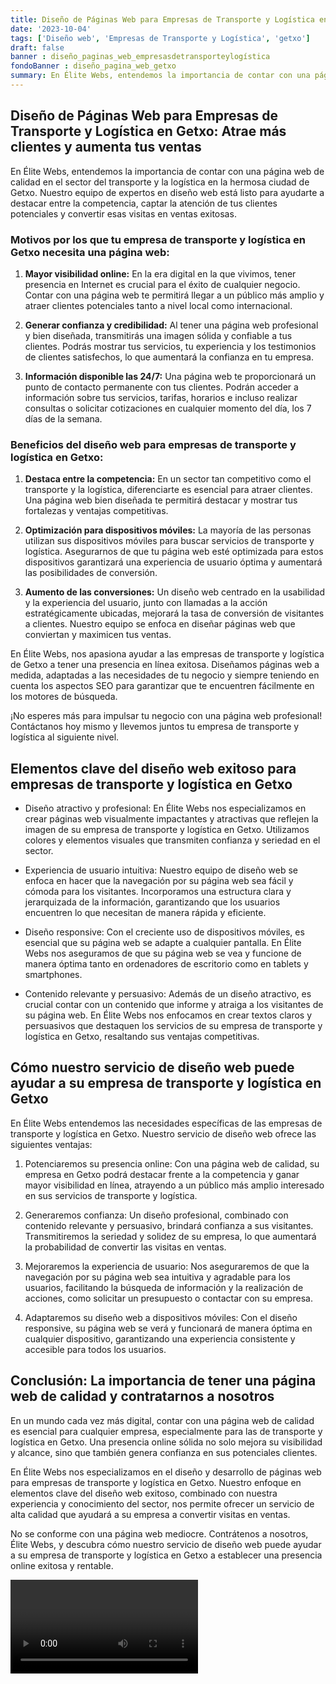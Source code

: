 ```yaml
---
title: Diseño de Páginas Web para Empresas de Transporte y Logística en getxo
date: '2023-10-04'
tags: ['Diseño web', 'Empresas de Transporte y Logística', 'getxo']
draft: false
banner : diseño_paginas_web_empresasdetransporteylogística
fondoBanner : diseño_pagina_web_getxo
summary: En Élite Webs, entendemos la importancia de contar con una página web de calidad en el sector del transporte y la logística en la hermosa ciudad de Getxo. Nuestro equipo de expertos en diseño web está listo para ayudarte a destacar entre la competencia, captar la atención de tus clientes potenciales y convertir esas visitas en ventas exitosas.
---
```


## Diseño de Páginas Web para Empresas de Transporte y Logística en Getxo: Atrae más clientes y aumenta tus ventas

En Élite Webs, entendemos la importancia de contar con una página web de calidad en el sector del transporte y la logística en la hermosa ciudad de Getxo. Nuestro equipo de expertos en diseño web está listo para ayudarte a destacar entre la competencia, captar la atención de tus clientes potenciales y convertir esas visitas en ventas exitosas.

### Motivos por los que tu empresa de transporte y logística en Getxo necesita una página web:

1. **Mayor visibilidad online:** En la era digital en la que vivimos, tener presencia en Internet es crucial para el éxito de cualquier negocio. Contar con una página web te permitirá llegar a un público más amplio y atraer clientes potenciales tanto a nivel local como internacional.

2. **Generar confianza y credibilidad:** Al tener una página web profesional y bien diseñada, transmitirás una imagen sólida y confiable a tus clientes. Podrás mostrar tus servicios, tu experiencia y los testimonios de clientes satisfechos, lo que aumentará la confianza en tu empresa.

3. **Información disponible las 24/7:** Una página web te proporcionará un punto de contacto permanente con tus clientes. Podrán acceder a información sobre tus servicios, tarifas, horarios e incluso realizar consultas o solicitar cotizaciones en cualquier momento del día, los 7 días de la semana.

### Beneficios del diseño web para empresas de transporte y logística en Getxo:

1. **Destaca entre la competencia:** En un sector tan competitivo como el transporte y la logística, diferenciarte es esencial para atraer clientes. Una página web bien diseñada te permitirá destacar y mostrar tus fortalezas y ventajas competitivas.

2. **Optimización para dispositivos móviles:** La mayoría de las personas utilizan sus dispositivos móviles para buscar servicios de transporte y logística. Asegurarnos de que tu página web esté optimizada para estos dispositivos garantizará una experiencia de usuario óptima y aumentará las posibilidades de conversión.

3. **Aumento de las conversiones:** Un diseño web centrado en la usabilidad y la experiencia del usuario, junto con llamadas a la acción estratégicamente ubicadas, mejorará la tasa de conversión de visitantes a clientes. Nuestro equipo se enfoca en diseñar páginas web que conviertan y maximicen tus ventas.

En Élite Webs, nos apasiona ayudar a las empresas de transporte y logística de Getxo a tener una presencia en línea exitosa. Diseñamos páginas web a medida, adaptadas a las necesidades de tu negocio y siempre teniendo en cuenta los aspectos SEO para garantizar que te encuentren fácilmente en los motores de búsqueda.

¡No esperes más para impulsar tu negocio con una página web profesional! Contáctanos hoy mismo y llevemos juntos tu empresa de transporte y logística al siguiente nivel.

<GifSeo />

<Cta />

## Elementos clave del diseño web exitoso para empresas de transporte y logística en Getxo

- Diseño atractivo y profesional: En Élite Webs nos especializamos en crear páginas web visualmente impactantes y atractivas que reflejen la imagen de su empresa de transporte y logística en Getxo. Utilizamos colores y elementos visuales que transmiten confianza y seriedad en el sector.

- Experiencia de usuario intuitiva: Nuestro equipo de diseño web se enfoca en hacer que la navegación por su página web sea fácil y cómoda para los visitantes. Incorporamos una estructura clara y jerarquizada de la información, garantizando que los usuarios encuentren lo que necesitan de manera rápida y eficiente.

- Diseño responsive: Con el creciente uso de dispositivos móviles, es esencial que su página web se adapte a cualquier pantalla. En Élite Webs nos aseguramos de que su página web se vea y funcione de manera óptima tanto en ordenadores de escritorio como en tablets y smartphones.

- Contenido relevante y persuasivo: Además de un diseño atractivo, es crucial contar con un contenido que informe y atraiga a los visitantes de su página web. En Élite Webs nos enfocamos en crear textos claros y persuasivos que destaquen los servicios de su empresa de transporte y logística en Getxo, resaltando sus ventajas competitivas.

## Cómo nuestro servicio de diseño web puede ayudar a su empresa de transporte y logística en Getxo

En Élite Webs entendemos las necesidades específicas de las empresas de transporte y logística en Getxo. Nuestro servicio de diseño web ofrece las siguientes ventajas:

1. Potenciaremos su presencia online: Con una página web de calidad, su empresa en Getxo podrá destacar frente a la competencia y ganar mayor visibilidad en línea, atrayendo a un público más amplio interesado en sus servicios de transporte y logística.

2. Generaremos confianza: Un diseño profesional, combinado con contenido relevante y persuasivo, brindará confianza a sus visitantes. Transmitiremos la seriedad y solidez de su empresa, lo que aumentará la probabilidad de convertir las visitas en ventas.

3. Mejoraremos la experiencia de usuario: Nos aseguraremos de que la navegación por su página web sea intuitiva y agradable para los usuarios, facilitando la búsqueda de información y la realización de acciones, como solicitar un presupuesto o contactar con su empresa.

4. Adaptaremos su diseño web a dispositivos móviles: Con el diseño responsive, su página web se verá y funcionará de manera óptima en cualquier dispositivo, garantizando una experiencia consistente y accesible para todos los usuarios.

## Conclusión: La importancia de tener una página web de calidad y contratarnos a nosotros

En un mundo cada vez más digital, contar con una página web de calidad es esencial para cualquier empresa, especialmente para las de transporte y logística en Getxo. Una presencia online sólida no solo mejora su visibilidad y alcance, sino que también genera confianza en sus potenciales clientes.

En Élite Webs nos especializamos en el diseño y desarrollo de páginas web para empresas de transporte y logística en Getxo. Nuestro enfoque en elementos clave del diseño web exitoso, combinado con nuestra experiencia y conocimiento del sector, nos permite ofrecer un servicio de alta calidad que ayudará a su empresa a convertir visitas en ventas.

No se conforme con una página web mediocre. Contrátenos a nosotros, Élite Webs, y descubra cómo nuestro servicio de diseño web puede ayudar a su empresa de transporte y logística en Getxo a establecer una presencia online exitosa y rentable.

<Video />

<CtaBot job='Empresas de Transporte y Logística' city='getxo'/>

<Gmaps query='getxo+españa+maps' />